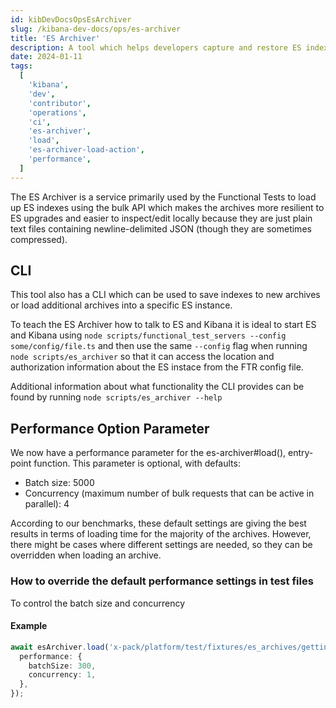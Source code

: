 ```yaml
---
id: kibDevDocsOpsEsArchiver
slug: /kibana-dev-docs/ops/es-archiver
title: 'ES Archiver'
description: A tool which helps developers capture and restore ES indexes
date: 2024-01-11
tags:
  [
    'kibana',
    'dev',
    'contributor',
    'operations',
    'ci',
    'es-archiver',
    'load',
    'es-archiver-load-action',
    'performance',
  ]
---
```


The ES Archiver is a service primarily used by the Functional Tests to load up ES indexes using the bulk API which makes the archives more resilient to ES upgrades and easier to inspect/edit locally because they are just plain text files containing newline-delimited JSON (though they are sometimes compressed).

## CLI

This tool also has a CLI which can be used to save indexes to new archives or load additional archives into a specific ES instance.

To teach the ES Archiver how to talk to ES and Kibana it is ideal to start ES and Kibana using `node scripts/functional_test_servers --config some/config/file.ts` and then use the same `--config` flag when running `node scripts/es_archiver` so that it can access the location and authorization information about the ES instace from the FTR config file.

Additional information about what functionality the CLI provides can be found by running `node scripts/es_archiver --help`

## Performance Option Parameter

We now have a performance parameter for the es-archiver#load(), entry-point
function.
This parameter is optional, with defaults:

- Batch size: 5000
- Concurrency (maximum number of bulk requests that can be active in parallel): 4

According to our benchmarks, these default settings are giving the best results in terms of loading time for
the majority of the archives.
However, there might be cases where different settings are needed, so they can be overridden when loading an archive.

### How to override the default performance settings in test files

To control the batch size and concurrency

#### Example

```typescript
await esArchiver.load('x-pack/platform/test/fixtures/es_archives/getting_started/shakespeare', {
  performance: {
    batchSize: 300,
    concurrency: 1,
  },
});
```
